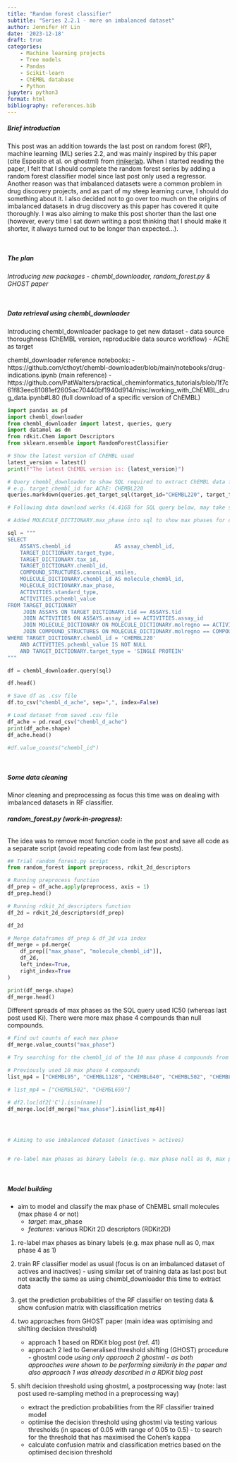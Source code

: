 ```yaml
---
title: "Random forest classifier"
subtitle: "Series 2.2.1 - more on imbalanced dataset"
author: Jennifer HY Lin
date: '2023-12-18'
draft: true
categories: 
    - Machine learning projects
    - Tree models
    - Pandas
    - Scikit-learn
    - ChEMBL database
    - Python
jupyter: python3
format: html
bibliography: references.bib
---
```


##### **Brief introduction**

This post was an addition towards the last post on random forest (RF), machine learning (ML) series 2.2, and was mainly inspired by this paper (cite Esposito et al. on ghostml) from [rinikerlab](https://github.com/rinikerlab). When I started reading the paper, I felt that I should complete the random forest series by adding a random forest classifier model since last post only used a regressor. Another reason was that imbalanced datasets were a common problem in drug discovery projects, and as part of my steep learning curve, I should do something about it. I also decided not to go over too much on the origins of imbalanced datasets in drug discovery as this paper has covered it quite thoroughly. I was also aiming to make this post shorter than the last one (however, every time I sat down writing a post thinking that I should make it shorter, it always turned out to be longer than expected...).

<br>

##### **The plan**

*Introducing new packages - chembl_downloader, random_forest.py & GHOST paper*

<br>

##### **Data retrieval using chembl_downloader**

Introducing chembl_downloader package to get new dataset 
    - data source thoroughness (ChEMBL version, reproducible data source workflow)
    - AChE as target

chembl_downloader reference notebooks:
- https://github.com/cthoyt/chembl-downloader/blob/main/notebooks/drug-indications.ipynb (main reference)
- https://github.com/PatWalters/practical_cheminformatics_tutorials/blob/1f7c61f83eec81081ef2605ac70440bf1940d914/misc/working_with_ChEMBL_drug_data.ipynb#L80 (full download of a specific version of ChEMBL)

```python
import pandas as pd
import chembl_downloader
from chembl_downloader import latest, queries, query
import datamol as dm
from rdkit.Chem import Descriptors
from sklearn.ensemble import RandomForestClassifier
```

```python
# Show the latest version of ChEMBL used
latest_version = latest()
print(f"The latest ChEMBL version is: {latest_version}")
```

```python
# Query chembl_downloader to show SQL required to extract ChEMBL data for a specific protein target
# e.g. target_chembl_id for AChE: CHEMBL220
queries.markdown(queries.get_target_sql(target_id="CHEMBL220", target_type="SINGLE PROTEIN"))
```

```python
# Following data download works (4.41GB for SQL query below, may take several min)

# Added MOLECULE_DICTIONARY.max_phase into sql to show max phases for compounds targeting AChE

sql = """
SELECT
    ASSAYS.chembl_id              AS assay_chembl_id,
    TARGET_DICTIONARY.target_type,
    TARGET_DICTIONARY.tax_id,
    TARGET_DICTIONARY.chembl_id,
    COMPOUND_STRUCTURES.canonical_smiles,
    MOLECULE_DICTIONARY.chembl_id AS molecule_chembl_id,
    MOLECULE_DICTIONARY.max_phase,
    ACTIVITIES.standard_type,
    ACTIVITIES.pchembl_value
FROM TARGET_DICTIONARY
     JOIN ASSAYS ON TARGET_DICTIONARY.tid == ASSAYS.tid
     JOIN ACTIVITIES ON ASSAYS.assay_id == ACTIVITIES.assay_id
     JOIN MOLECULE_DICTIONARY ON MOLECULE_DICTIONARY.molregno == ACTIVITIES.molregno
     JOIN COMPOUND_STRUCTURES ON MOLECULE_DICTIONARY.molregno == COMPOUND_STRUCTURES.molregno
WHERE TARGET_DICTIONARY.chembl_id = 'CHEMBL220'
    AND ACTIVITIES.pchembl_value IS NOT NULL
    AND TARGET_DICTIONARY.target_type = 'SINGLE PROTEIN'
"""

df = chembl_downloader.query(sql)
```

```python
df.head()
```

```python
# Save df as .csv file
df.to_csv("chembl_d_ache", sep=",", index=False)
```

```python
# Load dataset from saved .csv file
df_ache = pd.read_csv("chembl_d_ache")
print(df_ache.shape)
df_ache.head()
```

```python
#df.value_counts("chembl_id")
```

<br>

##### **Some data cleaning**

Minor cleaning and preprocessing as focus this time was on dealing with imbalanced datasets in RF classifier.

###### **random_forest.py (work-in-progress):**

The idea was to remove most function code in the post and save all code as a separate script (avoid repeating code from last few posts).

```python
## Trial random_forest.py script
from random_forest import preprocess, rdkit_2d_descriptors
```

```python
# Running preprocess function
df_prep = df_ache.apply(preprocess, axis = 1)
df_prep.head()
```

```python
# Running rdkit_2d_descriptors function
df_2d = rdkit_2d_descriptors(df_prep)
```

```python
df_2d
```

```python
# Merge dataframes df_prep & df_2d via index
df_merge = pd.merge(
    df_prep[["max_phase", "molecule_chembl_id"]],
    df_2d,
    left_index=True,
    right_index=True
)
```

```python
print(df_merge.shape)
df_merge.head()
```

Different spreads of max phases as the SQL query used IC50 (whereas last post used Ki). There were more max phase 4 compounds than null compounds.

```python
# Find out counts of each max phase
df_merge.value_counts("max_phase")
```

```python
# Try searching for the chembl_id of the 10 max phase 4 compounds from last post in df_merge (or at least to contain the common AChE inhibitors e.g. galantamine, donepezil etc.)

# Previously used 10 max phase 4 compounds
list_mp4 = ["CHEMBL95", "CHEMBL1128", "CHEMBL640", "CHEMBL502", "CHEMBL481", "CHEMBL360055", "CHEMBL1025", "CHEMBL659", "CHEMBL1200970", "CHEMBL1677"]

# list_mp4 = ["CHEMBL502", "CHEMBL659"]

# df2.loc[df2['C'].isin(name)]
df_merge.loc[df_merge["max_phase"].isin(list_mp4)]




# Aiming to use imbalanced dataset (inactives > actives)


# re-label max phases as binary labels (e.g. max phase null as 0, max phase 4 as 1) 

```

<br>

##### **Model building**

* aim to model and classify the max phase of ChEMBL small molecules (max phase 4 or not)
    - *target*: max_phase
    - *features*: various RDKit 2D descriptors (RDKit2D)

1. re-label max phases as binary labels (e.g. max phase null as 0, max phase 4 as 1) 

2. train RF classifier model as usual (focus is on an imbalanced dataset of actives and inactives) - using similar set of training data as last post but not exactly the same as using chembl_downloader this time to extract data

3. get the prediction probabilities of the RF classifier on testing data & show confusion matrix with classification metrics

4. two approaches from GHOST paper (main idea was optimising and shifting decision threshold)
    - approach 1 based on RDKit blog post (ref. 41)
    - approach 2 led to Generalised threshold shifting (GHOST) procedure - ghostml code
    *using only approach 2 ghostml - as both approaches were shown to be performing similarly in the paper and also approach 1 was already described in a RDKit blog post*

5. shift decision threshold using ghostml, a postprocessing way (note: last post used re-sampling method in a preprocessing way)
    - extract the prediction probabilities from the RF classifier trained model
    - optimise the decision threshold using ghostml via testing various thresholds (in spaces of 0.05 with range of 0.05 to 0.5) - to search for the threshold that has maximised the Cohen's kappa
    - calculate confusion matrix and classification metrics based on the optimised decision threshold